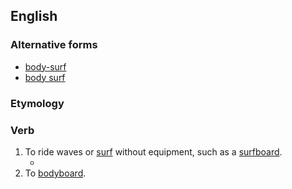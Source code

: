{{also|body-surf|body surf}}
==English==

===Alternative forms===
* [[body-surf]]
* [[body surf]]

===Etymology===
{{compound|en|body|surf}}

===Verb===
{{en-verb}}

# To ride waves or [[surf]] without equipment, such as a [[surfboard]].
#* {{quote-book|en|year=2015|author=[[w:Paul Beatty|Paul Beatty]]|title=[[w:The Sellout (novel)|The Sellout]]|publisher=Oneworld Publications (2016)|page=143|passage=The key to '''bodysurfing''' a good wave is timing.}}
# To [[bodyboard]].
